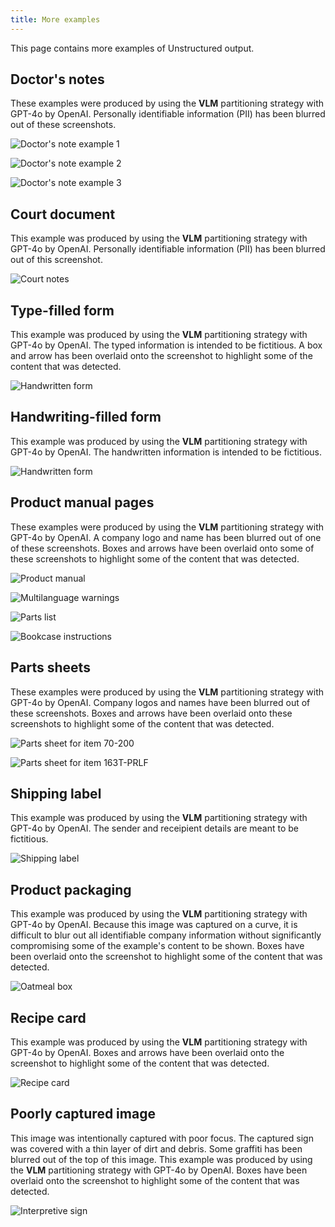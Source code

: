 ```yaml
---
title: More examples
---
```


This page contains more examples of Unstructured output.

## Doctor's notes

These examples were produced by using the **VLM** partitioning strategy with GPT-4o by OpenAI. Personally identifiable 
information (PII) has been blurred out of these screenshots.

![Doctor's note example 1](/img/examples/Doctors-Note-1-VLM-GPT-4o.png)

![Doctor's note example 2](/img/examples/Doctors-Note-2-VLM-GPT-4o.png)

![Doctor's note example 3](/img/examples/Doctors-Note-3-VLM-GPT-4o.png)

## Court document

This example was produced by using the **VLM** partitioning strategy with GPT-4o by OpenAI. Personally identifiable 
information (PII) has been blurred out of this screenshot.

![Court notes](/img/examples/Court-Notes-VLM-GPT-4o.png)

## Type-filled form

This example was produced by using the **VLM** partitioning strategy with GPT-4o by OpenAI. 
The typed information is intended to be fictitious. 
A box and arrow has been overlaid onto the screenshot to highlight some of the content that was detected.

![Handwritten form](/img/examples/PDF-Form-VLM-GPT-4o.png)

## Handwriting-filled form

This example was produced by using the **VLM** partitioning strategy with GPT-4o by OpenAI. 
The handwritten information is intended to be fictitious. 

![Handwritten form](/img/examples/Handwritten-Form-VLM-GPT-4o.png)

## Product manual pages

These examples were produced by using the **VLM** partitioning strategy with GPT-4o by OpenAI. A company logo and name has 
been blurred out of one of these screenshots. Boxes and arrows have been overlaid onto some of these screenshots to highlight some of the content that was detected.

![Product manual](/img/examples/Product-Manual-VLM-GPT-4o.png)

![Multilanguage warnings](/img/examples/Multilanguage-Warnings-VLM-GPT-4o.png)

![Parts list](/img/examples/Parts-List-VLM-GPT-4o.png)

![Bookcase instructions](/img/examples/Bookcase-Instructions-VLM-GPT-4o.png)

## Parts sheets

These examples were produced by using the **VLM** partitioning strategy with GPT-4o by OpenAI. Company logos and names have 
been blurred out of these screenshots. Boxes and arrows have been overlaid onto these screenshots to highlight some of the content that was detected.

![Parts sheet for item 70-200](/img/examples/Parts-Sheet-70-200-VLM-GPT-4o.png)

![Parts sheet for item 163T-PRLF](/img/examples/Parts-Sheet-163T-PRLF-VLM-GPT-4o.png)

## Shipping label

This example was produced by using the **VLM** partitioning strategy with GPT-4o by OpenAI. The sender and receipient details are meant 
to be fictitious.

![Shipping label](/img/examples/Shipping-Label-VLM-GPT-4o.png)

## Product packaging

This example was produced by using the **VLM** partitioning strategy with GPT-4o by OpenAI. Because this image was 
captured on a curve, it is difficult to blur out all identifiable company information without significantly compromising 
some of the example's content to be shown. Boxes have been overlaid onto the screenshot to highlight some of the content that was detected.

![Oatmeal box](/img/examples/Oatmeal-Box-VLM-GPT-4o.png)

## Recipe card

This example was produced by using the **VLM** partitioning strategy with GPT-4o by OpenAI. Boxes and arrows have been overlaid onto the screenshot to highlight some of the content that was detected.

![Recipe card](/img/examples/Swordfish-Recipe-VLM-GPT-4o.png)

## Poorly captured image

This image was intentionally captured with poor focus. The captured sign was covered with a thin layer of dirt and 
debris. Some graffiti has been blurred out of the top of this image. This example was produced by using the **VLM** partitioning strategy with GPT-4o by OpenAI. 
Boxes have been overlaid onto the screenshot to highlight some of the content that was detected.

![Interpretive sign](/img/examples/Interpretive-Sign-VLM-GPT-4o.png)